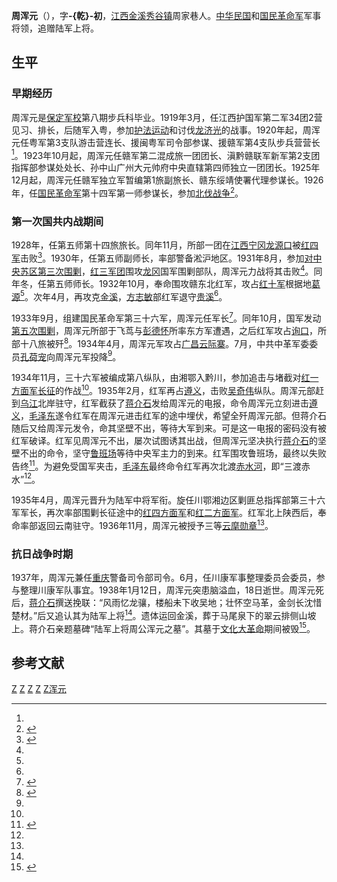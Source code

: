 {{Infobox military person
|name =周浑元
|born =1895年
|died =1938年1月18日
|image =
|image_size = 200
|caption =
|birth name = 
|courtesy name = -{乾}-初
|nickname = 
|placeofbirth ={{QING}}[[江西省|江西省]][[金溪县|金溪县]][[秀谷镇|秀谷镇]]周家巷
|placeofdeath ={{ROC}}[[重庆市|重庆市]]
|placeofburial =
|party = 
|allegiance =
|alma mater = [[保定军校|保定军校]]第六期步兵科
|branch =
|serviceyears =
|rank = 国民革命军[[上將|上將]]（追授）
|unit =[[国民革命军|国民革命军]]
|commands =
|battles =[[北伐战争|北伐战争]]<br>[[第一次国共内战|第一次国共内战]]
|awards = 三等[[云麾勋章|云麾勋章]]
|spouse = 
|relations = 
|laterwork =
|signature =
}}
'''周浑元'''（{{bd|1895年||1938年|1月18日}}），字'''-{乾}-初'''，[[江西|江西]][[金谿縣|金溪]][[秀谷镇|秀谷镇]]周家巷人。[[中华民国|中华民国]]和[[国民革命军|国民革命军]]军事将领，追赠陆军上将。

== 生平 ==
=== 早期经历 ===
周浑元是[[保定军校|保定军校]]第八期步兵科毕业。1919年3月，任江西护国军第二军34团2营见习、排长，后随军入粤，参加[[护法运动|护法运动]]和讨伐[[龙济光|龙济光]]的战事。1920年起，周浑元任粤军第3支队游击营连长、援闽粤军司令部参谋、援赣军第4支队步兵营营长<ref name="zhy"/>。1923年10月起，周浑元任赣军第二混成旅一团团长、滇黔赣联军新军第2支团指挥部参谋处处长、孙中山广州大元帅府中央直辖第四师独立一团团长。1925年12月起，周浑元任赣军独立军暂编第1旅副旅长、赣东绥靖使署代理参谋长。1926年，任[[国民革命军|国民革命军]]第十四军第一师参谋长，参加[[北伐战争|北伐战争]]<ref>{{cite book|author1=辛平编著|title=民国将领录|publisher=辽宁人民出版社|location=沈阳|isbn=7-205-01991-5|pages=209}}</ref>。

=== 第一次国共内战期间 ===
1928年，任第五师第十四旅旅长。同年11月，所部一团在[[江西|江西]][[宁冈|宁冈]][[龙源口|龙源口]]被[[红四军_(红一方面军)|红四军]]击败<ref name="金一南">{{cite book|author1=金一南|title=苦难辉煌|url=https://archive.org/details/kunanhuihuangqua0000unse|date=2015|publisher=作家出版社|isbn=978-7-5063-7923-6|pages=[https://archive.org/details/kunanhuihuangqua0000unse/page/328 328]-332}}</ref>。1930年，任第五师副师长，率部警备淞沪地区。1931年8月，参加[[中央苏区第三次反围剿战争|对中央苏区第三次围剿]]，[[红三军团|红三军团]]围攻[[龙冈|龙冈]]国军围剿部队，周浑元力战将其击败<ref name="金一南"/>。同年冬，任第五师师长。1932年10月，奉命围攻赣东北红军，攻占[[红十军|红十军]]根据地[[葛源|葛源]]<ref name="金一南"/>。次年4月，再攻克[[金溪|金溪]]，[[方志敏|方志敏]]部红军退守[[贵溪|贵溪]]<ref name="金一南"/>。

1933年9月，组建国民革命军第三十六军，周浑元任军长<ref name="张明金">{{cite book|author1=张明金|author2=刘立勤|title=国民党历史上的158个军|year=2007|publisher=解放军出版社|pages=197|isbn=978-7-5065-5387-2}}</ref>。同年10月，国军发动[[中国共产党第五次反围剿战争|第五次围剿]]，周浑元所部于飞茑与[[彭德怀|彭德怀]]所率东方军遭遇，之后红军攻占[[询口|询口]]，所部十八旅被歼<ref>{{cite book|author=《彭德怀传》编写组| title=彭德怀传 |date=2006|publisher=当代中国出版社|isbn=978-7-80092-103-2|pages=67}}</ref>。1934年4月，周浑元军攻占[[广昌|广昌]][[云际寨|云际寨]]。7月，中共中革军委委员[[孔荷宠|孔荷宠]]向周浑元军投降<ref name="金一南"/>。

1934年11月，三十六军被编成第八纵队，由湘鄂入黔川，参加追击与堵截对[[红一方面军|红一方面军]][[长征|长征]]的作战<ref name="张明金"/>。1935年2月，红军再占[[遵义|遵义]]，击败[[吴奇伟|吴奇伟]]纵队。周浑元部赶到[[乌江|乌江]]北岸驻守，红军截获了[[蒋介石|蒋介石]]发给周浑元的电报，命令周浑元立刻进击[[遵义|遵义]]，[[毛泽东|毛泽东]]遂令红军在周浑元进击红军的途中埋伏，希望全歼周浑元部。但蒋介石随后又给周浑元发令，命其坚壁不出，等待大军到来。可是这一电报的密码没有被红军破译。红军见周浑元不出，屡次试图诱其出战，但周浑元坚决执行[[蒋介石|蒋介石]]的坚壁不出的命令，坚守[[鲁班场|鲁班场]]等待中央军主力的到来。红军围攻鲁班场，最终以失败告终<ref>{{cite web|title=何亮亮：红军不敌周浑元 激战至黄昏无奈撤兵罢战|url=http://phtv.ifeng.com/a/20150321/41019040_0.shtml|website=凤凰网|accessdate=2016-07-02|date=2015-03-21|archive-date=2016-10-01|archive-url=https://web.archive.org/web/20161001212318/http://phtv.ifeng.com/a/20150321/41019040_0.shtml|dead-url=no}}</ref>。为避免受国军夹击，[[毛泽东|毛泽东]]最终命令红军再次北渡[[赤水河|赤水河]]，即“三渡赤水”<ref name="金一南"/>。

1935年4月，周浑元晋升为陆军中将军衔。旋任川鄂湘边区剿匪总指挥部第三十六军军长，再次率部围剿长征途中的[[红四方面军|红四方面军]]和[[红二方面军|红二方面军]]。红军北上陕西后，奉命率部返回云南驻守。1936年11月，周浑元被授予三等[[云麾勋章|云麾勋章]]<ref name="zhy"/>。

=== 抗日战争时期 ===
1937年，周浑元兼任[[重庆|重庆]]警备司令部司令。6月，任川康军事整理委员会委员，参与整理川康军队事宜。1938年1月12日，周浑元突患脑溢血，18日逝世。周浑元死后，[[蒋介石|蒋介石]]撰送挽联：“风雨忆龙骧，楼船未下收吴地；壮怀空马革，金剑长沈惜楚材。”后又追认其为陆军上将<ref name="金一南"/>。遗体运回金溪，葬于马尾泉下的翠云排侧山坡上。蒋介石亲题墓碑“陆军上将周公浑元之墓”。其墓于[[文化大革命|文化大革命]]期间被毁<ref name="zhy">{{Cite web |url=http://blog.sina.com.cn/s/blog_146838b440102vjhe.html |title=陆军上将：周浑元 |access-date=2016-07-02 |archive-date=2019-06-05 |archive-url=https://web.archive.org/web/20190605220733/http://blog.sina.com.cn/s/blog_146838b440102vjhe.html |dead-url=no }}</ref>。

== 参考文献 ==
{{Reflist}}

[[Category:中華民國大陸時期軍事人物|Z]]
[[Category:中華民國陸軍上將|Z]]
[[Category:保定陆军军官学校校友|Z]]
[[Category:金溪人|Z]]
[[Category:周姓|Z浑元]]
